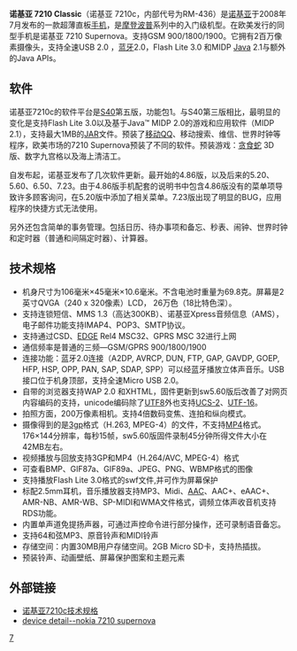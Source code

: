 {{多個問題|
{{overly detailed|time=2019-07-04}}
{{review|time=2019-07-04}}
{{unreferenced|time=2019-07-04}}
{{or1|time=2019-07-04}}
}}
{{noteTA|G1=IT}}
'''诺基亚 7210 Classic'''（诺基亚 7210c，内部代号为RM-436）是[[诺基亚|诺基亚]]于2008年7月发布的一款超薄直板[[手机|手机]]，是[[摩登波普|摩登波普]]系列中的入门级机型。在欧美发行的同型手机是诺基亚 7210 Supernova。支持GSM 900/1800/1900。它拥有2百万像素摄像头，支持全速USB 2.0 ，[[蓝牙|蓝牙]]2.0，Flash Lite 3.0 和MIDP [[Java|Java]] 2.1与额外的Java APIs。

==软件==
诺基亚7210c的软件平台是[[S40|S40]]第五版，功能包1。与S40第三版相比，最明显的变化是支持Flash Lite 3.0以及基于Java™ MIDP 2.0的游戏和应用软件（MIDP 2.1），支持最大1MB的[[JAR|JAR]]文件。预装了[[移动QQ|移动QQ]]、移动搜索、维信、世界时钟等程序，欧美市场的7210 Supernova预装了不同的软件。预装游戏：[[贪食蛇|贪食蛇]] 3D 版、数字九宫格以及海上清洁工。

自发布起，诺基亚发布了几次软件更新。最开始的4.86版，以及后来的5.20、5.60、6.50、7.23。由于4.86版手机配套的说明书中包含4.86版没有的菜单项导致许多顾客询问，在5.20版中添加了相关菜单。7.23版出现了明显的BUG，应用程序的快捷方式无法使用。

另外还包含简单的事务管理。包括日历、待办事项和备忘、秒表、闹钟、世界时钟和定时器（普通和间隔定时器）、计算器。

== 技术规格 ==
*机身尺寸为106毫米×45毫米×10.6毫米。不含电池时重量为69.8克。屏幕是2英寸QVGA（240 x 320像素）LCD， 26万色（18比特色深）。
*支持连锁短信、MMS 1.3（高达300KB）、诺基亚Xpress音频信息（AMS），电子邮件功能支持IMAP4、POP3、SMTP协议。
*支持通过CSD、[[EDGE|EDGE]] Rel4 MSC32、GPRS MSC 32进行上网
*通信频率是普通的三频—GSM/GPRS 900/1800/1900
*连接功能：蓝牙2.0连接（A2DP, AVRCP, DUN, FTP, GAP, GAVDP, GOEP, HFP, HSP, OPP, PAN, SAP, SDAP, SPP）可以经蓝牙播放立体声音乐。USB接口位于机身顶部，支持全速Micro USB 2.0。
*自带的浏览器支持WAP 2.0 和XHTML，固件更新到sw5.60版后改善了对网页内容编码的支持，unicode编码除了[[UTF8|UTF8]]外也支持[[UCS-2|UCS-2]]、[[UTF-16|UTF-16]]。
*拍照方面，200万像素相机。支持4倍数码变焦、连拍和纵向模式。
*摄像得到的是[[3gp|3gp]]格式（H.263, MPEG-4）的文件，不支持[[MP4|MP4]]格式。176×144分辨率，每秒15帧，sw5.60版固件录制45分钟所得文件大小在42MB左右。
*视频播放与回放支持3GP和MP4（H.264/AVC, MPEG-4）格式
*可查看BMP、GIF87a、GIF89a、JPEG、PNG、WBMP格式的图像
*支持播放Flash Lite 3.0格式的swf文件,并可作为屏幕保护
*标配2.5mm耳机，音乐播放器支持MP3、Midi、[[AAC|AAC]]、AAC+、eAAC+、AMR-NB、AMR-WB、SP-MIDI和WMA文件格式，调频立体声收音机支持RDS功能。
*内置单声道免提扬声器，可通过声控命令进行部分操作，还可录制语音备忘。
*支持64和弦MP3、原音铃声和MIDI铃声
*存储空间：内置30MB用户存储空间。2GB Micro SD卡，支持热插拔。
*预装铃声、动画壁纸、屏幕保护图案和主题元素

== 外部链接 ==
*[http://www.nokia.com.cn/find-products/products/nokia-7210c/specifications 诺基亚7210c技术规格]{{Wayback|url=http://www.nokia.com.cn/find-products/products/nokia-7210c/specifications |date=20090828093333 }}
*[https://web.archive.org/web/20090831121234/http://www.forum.nokia.com/devices/7210_Supernova device detail--nokia 7210 supernova]

{{NOKIANseriesphones}}

[[Category:诺基亚手机|7]]
